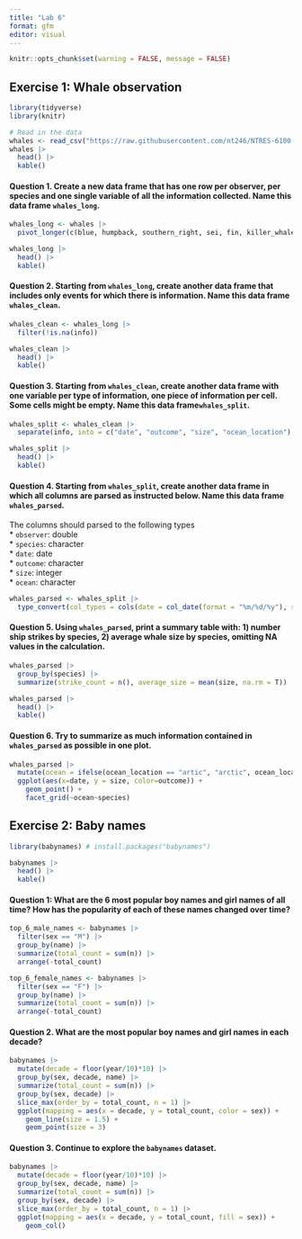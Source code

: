 ```yaml
---
title: "Lab 6"
format: gfm
editor: visual
---
```


```r
knitr::opts_chunk$set(warning = FALSE, message = FALSE)
```

## **Exercise 1: Whale observation**

```r
library(tidyverse)
library(knitr)
```

```r
# Read in the data
whales <- read_csv("https://raw.githubusercontent.com/nt246/NTRES-6100-data-science/main/datasets/whales.csv")
whales |> 
  head() |>
  kable()
```

#### **Question 1. Create a new data frame that has one row per observer, per species and one single variable of all the information collected. Name this data frame `whales_long`.**

```r
whales_long <- whales |> 
  pivot_longer(c(blue, humpback, southern_right, sei, fin, killer_whale, bowhead, grey), names_to = "species", values_to = "info")

whales_long |>
  head() |>
  kable()
```

#### **Question 2. Starting from `whales_long`, create another data frame that includes only events for which there is information. Name this data frame `whales_clean`.**

```r
whales_clean <- whales_long |> 
  filter(!is.na(info))

whales_clean |> 
  head() |> 
  kable()
```

#### **Question 3. Starting from `whales_clean`, create another data frame with one variable per type of information, one piece of information per cell. Some cells might be empty. Name this data frame`whales_split`.**

```r
whales_split <- whales_clean |> 
  separate(info, into = c("date", "outcome", "size", "ocean_location"), ",")

whales_split |> 
  head() |> 
  kable()
```

#### **Question 4. Starting from `whales_split`, create another data frame in which all columns are parsed as instructed below. Name this data frame `whales_parsed`.**

The columns should parsed to the following types\
\* `observer`: double\
\* `species`: character\
\* `date`: date\
\* `outcome`: character\
\* `size`: integer\
\* `ocean`: character

```r
whales_parsed <- whales_split |>
  type_convert(col_types = cols(date = col_date(format = "%m/%d/%y"), size = col_integer()))
```

#### **Question 5. Using `whales_parsed`, print a summary table with: 1) number ship strikes by species, 2) average whale size by species, omitting NA values in the calculation.**

```r
whales_parsed |> 
  group_by(species) |> 
  summarize(strike_count = n(), average_size = mean(size, na.rm = T))

whales_parsed |> 
  head() |> 
  kable()
```

#### **Question 6. Try to summarize as much information contained in `whales_parsed` as possible in one plot.**

```r
whales_parsed |>
  mutate(ocean = ifelse(ocean_location == "artic", "arctic", ocean_location)) |>
  ggplot(aes(x=date, y = size, color=outcome)) +
    geom_point() +
    facet_grid(~ocean~species)
```

## **Exercise 2: Baby names**

```r
library(babynames) # install.packages("babynames")

babynames |>
  head() |>
  kable()
```

#### **Question 1: What are the 6 most popular boy names and girl names of all time? How has the popularity of each of these names changed over time?**

```r
top_6_male_names <- babynames |>
  filter(sex == "M") |>
  group_by(name) |>
  summarize(total_count = sum(n)) |> 
  arrange(-total_count)

top_6_female_names <- babynames |> 
  filter(sex == "F") |> 
  group_by(name) |> 
  summarize(total_count = sum(n)) |> 
  arrange(-total_count)
```

#### **Question 2. What are the most popular boy names and girl names in each decade?**

```r
babynames |>
  mutate(decade = floor(year/10)*10) |>
  group_by(sex, decade, name) |>
  summarize(total_count = sum(n)) |>
  group_by(sex, decade) |>
  slice_max(order_by = total_count, n = 1) |> 
  ggplot(mapping = aes(x = decade, y = total_count, color = sex)) +
    geom_line(size = 1.5) +
    geom_point(size = 3)
```

#### **Question 3. Continue to explore the `babynames` dataset.**

```r
babynames |>
  mutate(decade = floor(year/10)*10) |>
  group_by(sex, decade, name) |>
  summarize(total_count = sum(n)) |>
  group_by(sex, decade) |>
  slice_max(order_by = total_count, n = 1) |> 
  ggplot(mapping = aes(x = decade, y = total_count, fill = sex)) +
    geom_col()
```
